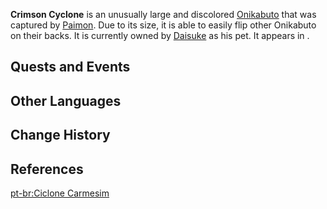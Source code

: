 {{Character Infobox
|type             = Quest NPC
|image            = NPC Crimson Cyclone.png
|region           = Inazuma
|location         = Inazuma
}}
'''Crimson Cyclone''' is an unusually large and discolored [[Onikabuto]] that was captured by [[Paimon]]. Due to its size, it is able to easily flip other Onikabuto on their backs. It is currently owned by [[Daisuke]] as his pet. It appears in {{Quest|The Oni's Justice}}.

==Quests and Events==
{{Quests and Events}}

==Other Languages==
{{Other Languages|default_hidden=1
|en      = Crimson Cyclone
|zhs     = 深红旋风
|zhs_rm  = Shēnhóng Xuànfēng
|zht     = 深紅旋風
|zht_rm  = Shēnhóng Xuànfēng
|ja      = 紅蓮旋風
|ja_rm   = Guren Senpuu<ref>{{Ref/Quest|The Oni's Justice|note=Japanese Voice-Over}}</ref>
|ko      = 진홍<->의 선풍
|es      = Torbellino Escarlata
|fr      = Tourbillon écarlate
|ru      = Пурпурный Циклон
|th      = ทอร์นาโดเดือด
|th_rm   = Thonado Dueat
|vi      = Cơn Lốc Đỏ
|de      = Dunkleroter Wirbel
|id      = Topan Merah
|pt      = Ciclone Carmesim
|tr      = Kızıl Tufan
|it      = Ciclone rosso
}}

==Change History==
{{Change History|2.3}}

==References==
{{Reflist}}

[[pt-br:Ciclone Carmesim]]